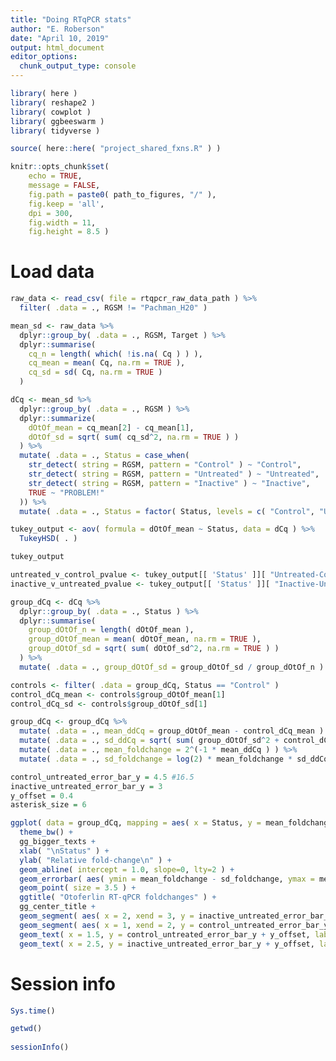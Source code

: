 ```yaml
---
title: "Doing RTqPCR stats"
author: "E. Roberson"
date: "April 10, 2019"
output: html_document
editor_options: 
  chunk_output_type: console
---
```


```r
library( here )
library( reshape2 )
library( cowplot )
library( ggbeeswarm )
library( tidyverse )
```

```r
source( here::here( "project_shared_fxns.R" ) )
```

```r
knitr::opts_chunk$set(
	echo = TRUE,
	message = FALSE,
	fig.path = paste0( path_to_figures, "/" ),
	fig.keep = 'all',
	dpi = 300,
	fig.width = 11,
	fig.height = 8.5 )
```

# Load data


```r
raw_data <- read_csv( file = rtqpcr_raw_data_path ) %>%
  filter( .data = ., RGSM != "Pachman_H20" )
```

```r
mean_sd <- raw_data %>%
  dplyr::group_by( .data = ., RGSM, Target ) %>%
  dplyr::summarise(
    cq_n = length( which( !is.na( Cq ) ) ),
    cq_mean = mean( Cq, na.rm = TRUE ),
    cq_sd = sd( Cq, na.rm = TRUE )
  )
```

```r
dCq <- mean_sd %>%
  dplyr::group_by( .data = ., RGSM ) %>%
  dplyr::summarize(
    dOtOf_mean = cq_mean[2] - cq_mean[1],
    dOtOf_sd = sqrt( sum( cq_sd^2, na.rm = TRUE ) )
  ) %>%
  mutate( .data = ., Status = case_when(
    str_detect( string = RGSM, pattern = "Control" ) ~ "Control",
    str_detect( string = RGSM, pattern = "Untreated" ) ~ "Untreated",
    str_detect( string = RGSM, pattern = "Inactive" ) ~ "Inactive",
    TRUE ~ "PROBLEM!"
  )) %>%
  mutate( .data = ., Status = factor( Status, levels = c( "Control", "Untreated", "Inactive" ) ) )
```

```r
tukey_output <- aov( formula = dOtOf_mean ~ Status, data = dCq ) %>%
  TukeyHSD( . )

tukey_output

untreated_v_control_pvalue <- tukey_output[[ 'Status' ]][ "Untreated-Control", "p adj" ]
inactive_v_untreated_pvalue <- tukey_output[[ 'Status' ]][ "Inactive-Untreated", "p adj" ]
```

```r
group_dCq <- dCq %>%
  dplyr::group_by( .data = ., Status ) %>%
  dplyr::summarise(
    group_dOtOf_n = length( dOtOf_mean ),
    group_dOtOf_mean = mean( dOtOf_mean, na.rm = TRUE ),
    group_dOtOf_sd = sqrt( sum( dOtOf_sd^2, na.rm = TRUE ) )
  ) %>%
  mutate( .data = ., group_dOtOf_sd = group_dOtOf_sd / group_dOtOf_n ) # need to adjust the sd for the n in mean calculation

controls <- filter( .data = group_dCq, Status == "Control" )
control_dCq_mean <- controls$group_dOtOf_mean[1]
control_dCq_sd <- controls$group_dOtOf_sd[1]

group_dCq <- group_dCq %>%
  mutate( .data = ., mean_ddCq = group_dOtOf_mean - control_dCq_mean ) %>%
  mutate( .data = ., sd_ddCq = sqrt( sum( group_dOtOf_sd^2 + control_dCq_sd^2 ) ) ) %>%
  mutate( .data = ., mean_foldchange = 2^(-1 * mean_ddCq ) ) %>%
  mutate( .data = ., sd_foldchange = log(2) * mean_foldchange * sd_ddCq )
```

```r
control_untreated_error_bar_y = 4.5 #16.5
inactive_untreated_error_bar_y = 3
y_offset = 0.4
asterisk_size = 6

ggplot( data = group_dCq, mapping = aes( x = Status, y = mean_foldchange ) ) +
  theme_bw() +
  gg_bigger_texts +
  xlab( "\nStatus" ) +
  ylab( "Relative fold-change\n" ) +
  geom_abline( intercept = 1.0, slope=0, lty=2 ) +
  geom_errorbar( aes( ymin = mean_foldchange - sd_foldchange, ymax = mean_foldchange + sd_foldchange ), width=0.2, position=position_dodge( 0.3 ), lwd=1.02 ) +
  geom_point( size = 3.5 ) +
  ggtitle( "Otoferlin RT-qPCR foldchanges" ) +
  gg_center_title +
  geom_segment( aes( x = 2, xend = 3, y = inactive_untreated_error_bar_y, yend = inactive_untreated_error_bar_y ), size = 1.5 ) +
  geom_segment( aes( x = 1, xend = 2, y = control_untreated_error_bar_y, yend = control_untreated_error_bar_y ), size = 1.5 ) +
  geom_text( x = 1.5, y = control_untreated_error_bar_y + y_offset, label = paste0( "P = ", sprintf( "%.2e", untreated_v_control_pvalue ) ), size = asterisk_size, hjust = 0.5 ) +
  geom_text( x = 2.5, y = inactive_untreated_error_bar_y + y_offset, label = paste0( "P = ", sprintf( "%.2e", inactive_v_untreated_pvalue ) ), size = asterisk_size, hjust = 0.5 )
```

# Session info
```r
Sys.time()

getwd()
  
sessionInfo()
```
